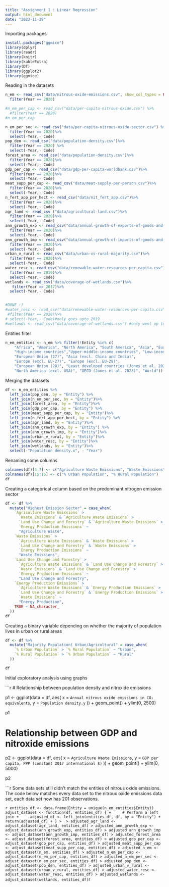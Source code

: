 ```yaml
---
title: "Assignment 1 : Linear Regression"
output: html_document
date: "2023-11-29"
---
```



Importing packages
```r
install.packages("ggmice")
library(dplyr)
library(readr)
library(knitr)
library(kableExtra)
library(DT)
library(ggplot2)
library(ggmice)
```

Reading in the datasets
```r
n_em <- read_csv("data/nitrous-oxide-emissions.csv", show_col_types = FALSE) %>%
  filter(Year == 2020)

#n_em_per_cap <- read_csv("data/per-capita-nitrous-oxide.csv") %>%
  #filter(Year == 2020)
#n_em_per_cap

n_em_per_sec <- read_csv("data/per-capita-nitrous-oxide-sector.csv") %>%
  filter(Year == 2020)%>% 
  select(-Year,- Code)
pop_den <- read_csv("data/population-density.csv")%>%
  filter(Year == 2020) %>% 
  select(-Year,- Code)
forest_area <- read_csv("data/population-density.csv")%>%
  filter(Year == 2020)%>% 
  select(-Year,- Code)
gdp_per_cap <- read_csv("data/gdp-per-capita-worldbank.csv")%>%
  filter(Year == 2020)%>% 
  select(-Year,- Code)
meat_supp_per_cap <- read_csv("data/meat-supply-per-person.csv")%>%
  filter(Year == 2020)%>% 
  select(-Year,- Code)
n_fert_app_per_hect <- read_csv("data/nit_fert_app.csv")%>%
  filter(Year == 2020)%>% 
  select(-Year,- Code)
agr_land <- read_csv ("data/agricultural-land.csv")%>%
  filter(Year == 2020)%>% 
  select(-Year,- Code)
ann_growth_exp <- read_csv("data/annual-growth-of-exports-of-goods-and-services.csv")%>%
  filter(Year == 2020)%>% 
  select(-Year,- Code)
ann_growth_imp <- read_csv("data/annual-growth-of-imports-of-goods-and-services.csv")%>%
  filter(Year == 2020)%>% 
  select(-Year,- Code)
urban_v_rural <- read_csv("data/urban-vs-rural-majority.csv")%>%
  filter(Year == 2020)%>% 
  select(-Year,- Code)
water_resc <- read_csv("data/renewable-water-resources-per-capita.csv")%>%
  filter(Year == 2019)%>% 
  select(-Year,- Code)
wetlands <- read_csv("data/coverage-of-wetlands.csv")%>%
   filter(Year == 2017)%>% 
  select(-Year,- Code)


#DONE :) 
#water_resc <- read_csv("data/renewable-water-resources-per-capita.csv")%>%
 #filter(Year == 2020)%>% 
# select(-Year,- Code)#only goes upto 2019 
#wetlands <- read_csv("data/coverage-of-wetlands.csv") #only went up to 2017 
```

Entities filter

```r
n_em_entities <- n_em %>% filter(!Entity %in% c(
    "Africa", "America", "North America", "South America", "Asia", "Europe", "Oceania",
    "High-income countries","Upper-middle-income countries", "Low-income countries", "Lower-middle-income countries",
    "European Union (27)", "Asia (excl. China and India)", 
    "Europe (excl. EU-27)", "Europe (excl. EU-28)", 
    "European Union (28)", "Least developed countries (Jones et al. 2023)", 
    "North America (excl. USA)", "OECD (Jones et al. 2023)", "World"))

```




Merging the datasets
```r
df <- n_em_entities %>%
  left_join(pop_den, by = "Entity") %>%
  left_join(n_em_per_sec, by = "Entity")%>%
  left_join(forest_area, by = "Entity")%>%
  left_join(gdp_per_cap, by = "Entity") %>%
  left_join(meat_supp_per_cap, by = "Entity")%>%
  left_join(n_fert_app_per_hect, by = "Entity") %>%
  left_join(agr_land, by = "Entity")%>%
  left_join(ann_growth_exp, by = "Entity") %>%
  left_join(ann_growth_imp, by = "Entity")%>%
  left_join(urban_v_rural, by = "Entity")%>%
  left_join(water_resc, by = "Entity")%>%
  left_join(wetlands, by = "Entity")%>%
  select(-"Population density.x", - "Year")

```


Renaming some columns 
```r
colnames(df)[4:7] <- c("Agriculture Waste Emissions", "Waste Emissions", "Land Use Change and Forestry", "Energy Production Emissions")
colnames(df)[15:16] <- c("% Urban Population", "% Rural Population")
df
```
Creating a categorical column based on the predominant nitrogen emission sector 
```r
df <- df %>% 
  mutate("Highest Emission Sector" = case_when(
    `Agriculture Waste Emissions` >
      `Waste Emissions` & `Agriculture Waste Emissions` > 
      `Land Use Change and Forestry` & `Agriculture Waste Emissions` > 
      `Energy Production Emissions` ~ 
      "Agriculture Waste",
    `Waste Emissions` > 
      `Agriculture Waste Emissions` & `Waste Emissions` > 
      `Land Use Change and Forestry` & `Waste Emissions` > 
      `Energy Production Emissions` ~ 
      "Waste Emissions",
    `Land Use Change and Forestry` > 
      `Agriculture Waste Emissions` & `Land Use Change and Forestry` > 
      `Waste Emissions` & `Land Use Change and Forestry` > 
      `Energy Production Emissions` ~ 
      "Land Use Change and Forestry",
    `Energy Production Emissions` > 
      `Agriculture Waste Emissions` & `Energy Production Emissions` > 
      `Land Use Change and Forestry` & `Energy Production Emissions` > 
      `Waste Emissions` ~ 
      "Energy Production",
    TRUE ~ NA_character_
  ))
df

```

Creating a binary variable depending on whether the majority of population lives in urban or rural areas
```r
df <- df %>%
  mutate("Majority Population( Urban/Agricultural" = case_when(
    `% Urban Population` > `% Rural Population` ~ "Urban",
    `% Rural Population` > `% Urban Population` ~ "Rural"
  ))

df

```

Initial exploratory analysis using graphs

```r
# Relationship between population density and nitroxide emissions 

p1 <- ggplot(data = df, aes(
  x = `Annual nitrous oxide emissions in CO₂ equivalents`,
  y = `Population density.y`
)) +
geom_point() + 
ylim(0, 2500)

p1

# Relationship between GDP and nitroxide emissions 

p2 <- ggplot(data = df, aes(
  x = `Agriculture Waste Emissions`,
  y = `GDP per capita, PPP (constant 2017 international $)`
)) +
geom_point() + 
ylim(0, 5000)

p2

```r

Some data sets still didn't match the entities of nitrous oxide emissions.
The code below matches every data set to the nitroux oxide emissions data set, each data set now has 201 observations.

```r
entities_df <- data.frame(Entity = unique(n_em_entities$Entity))
adjust_dataset <- function(df, entities_df) {
+     # Perform a left join
+     adjusted_df <- left_join(entities_df, df, by = "Entity")
+     return(adjusted_df)
+ }
> 
> adjusted_agr_land <- adjust_dataset(agr_land, entities_df)
> adjusted_ann_growth_exp <- adjust_dataset(ann_growth_exp, entities_df)
> adjusted_ann_growth_imp <- adjust_dataset(ann_growth_imp, entities_df)
> adjusted_forest_area <- adjust_dataset(forest_area, entities_df)
> adjusted_gdp_per_cap <- adjust_dataset(gdp_per_cap, entities_df)
> adjusted_meat_supp_per_cap <- adjust_dataset(meat_supp_per_cap, entities_df)
> adjusted_n_em <- adjust_dataset(n_em, entities_df)
> adjusted_n_em_per_cap <- adjust_dataset(n_em_per_cap, entities_df)
> adjusted_n_em_per_sec <- adjust_dataset(n_em_per_sec, entities_df)
> adjusted_pop_den <- adjust_dataset(pop_den, entities_df)
> adjusted_urban_v_rural <- adjust_dataset(urban_v_rural, entities_df)
> adjusted_water_resc <- adjust_dataset(water_resc, entities_df)
> adjusted_wetlands <- adjust_dataset(wetlands, entities_df)
```r
